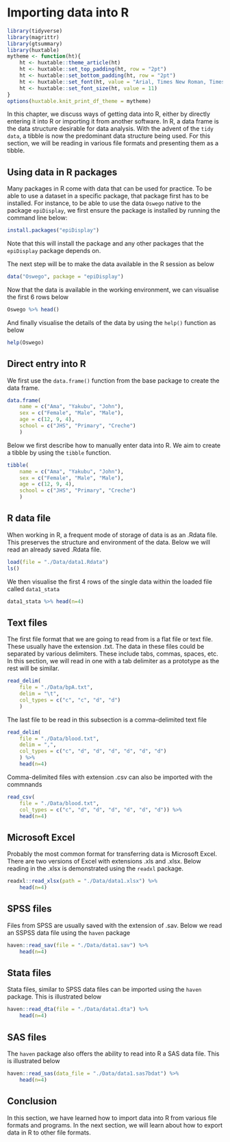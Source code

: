 # Importing data into R

```r
library(tidyverse)
library(magrittr)
library(gtsummary)
library(huxtable)
mytheme <- function(ht){
    ht <- huxtable::theme_article(ht)
    ht <- huxtable::set_top_padding(ht, row = "2pt")
    ht <- huxtable::set_bottom_padding(ht, row = "2pt")
    ht <- huxtable::set_font(ht, value = "Arial, Times New Roman, Times, Serif")
    ht <- huxtable::set_font_size(ht, value = 11)
}
options(huxtable.knit_print_df_theme = mytheme)
```

In this chapter, we discuss ways of getting data into R, either by directly entering it into R or importing it from another software. In R, a data frame is the data structure desirable for data analysis. With the advent of the `tidy data`, a tibble is now the predominant data structure being used. For this section, we will be reading in various file formats and presenting them as a tibble.

## Using data in R packages
Many packages in R come with data that can be used for practice. To be able to use a dataset in a specific package, that package first has to be installed. For instance, to be able to use the data `Oswego` native to the package `epiDisplay`, we first ensure the package is installed by running the command line below:


```r
install.packages("epiDisplay")
```

Note that this will install the package and any other packages that the `epiDisplay` package depends on.

The next step will be to make the data available in the R session as below

```r
data("Oswego", package = "epiDisplay")
```

Now that the data is available in the working environment, we can visualise the first 6 rows below

```r
Oswego %>% head()
```

And finally visualise the details of the data by using the `help()` function as below

```r
help(Oswego)
```


## Direct entry into R
We first use the `data.frame()` function from the base package to create the data frame.

```r
data.frame(
    name = c("Ama", "Yakubu", "John"), 
    sex = c("Female", "Male", "Male"),
    age = c(12, 9, 4),
    school = c("JHS", "Primary", "Creche")
    )
```


Below we first describe how to manually enter data into R. We aim to create a tibble by using the `tibble` function.

```r
tibble(
    name = c("Ama", "Yakubu", "John"), 
    sex = c("Female", "Male", "Male"),
    age = c(12, 9, 4),
    school = c("JHS", "Primary", "Creche")
    )
```

## R data file
When working in R, a frequent mode of storage of data is as an .Rdata file. This preserves the structure and environment of the data. Below we will read an already saved .Rdata file.

```r
load(file = "./Data/data1.Rdata")
ls()
```
We then visualise the first 4 rows of the single data within the loaded file called `data1_stata`

```r
data1_stata %>% head(n=4)
```


## Text files
The first file format that we are going to read from is a flat file or text file. These usually have the extension .txt. The data in these files could be separated by various delimiters. These include tabs, commas, spaces, etc. In this section, we will read in one with a tab delimiter as a prototype as the rest will be similar.

```r
read_delim(
    file = "./Data/bpA.txt", 
    delim = "\t", 
    col_types = c("c", "c", "d", "d")
    )
```

The last file to be read in this subsection is a comma-delimited text file

```r
read_delim(
    file = "./Data/blood.txt", 
    delim = ",", 
    col_types = c("c", "d", "d", "d", "d", "d", "d")
    ) %>% 
    head(n=4)
```

Comma-delimited files with extension .csv can also be imported with the commnands

```r
read_csv(
    file = "./Data/blood.txt",
    col_types = c("c", "d", "d", "d", "d", "d", "d")) %>% 
    head(n=4)
```

## Microsoft Excel
Probably the most common format for transferring data is Microsoft Excel. There are two versions of Excel with extensions .xls and .xlsx. Below reading in the .xlsx is demonstrated using the `readxl` package.

```r
readxl::read_xlsx(path = "./Data/data1.xlsx") %>% 
    head(n=4)
```

## SPSS files
Files from SPSS are usually saved with the extension of .sav. Below we read an SSPSS data file using the `haven` package

```r
haven::read_sav(file = "./Data/data1.sav") %>% 
    head(n=4)
```

## Stata files
Stata files, similar to SPSS data files can be imported using the `haven` package. This is illustrated below

```r
haven::read_dta(file = "./Data/data1.dta") %>% 
    head(n=4)
```

## SAS files
The `haven` package also offers the ability to read into R a SAS data file. This is illustrated below

```r
haven::read_sas(data_file = "./Data/data1.sas7bdat") %>% 
    head(n=4)
```

## Conclusion

In this section, we have learned how to import data into R from various file formats and programs. In the next section, we will learn about how to export data in R to other file formats. 